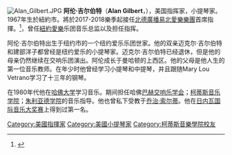 [[File:Alan_Gilbert.JPG|thumb]]
'''阿伦·吉尔伯特'''（'''Alan Gilbert'''，{{bd|1967年|2月23日||}}），美国指挥家，小提琴家。1967年生於紐約市。將於2017-2018樂季起接任[[北德廣播易北愛樂樂團|北德廣播易北愛樂樂團]]首席指揮。<ref>{{Cite web |url=http://www.ndr.de/orchester_chor/elbphilharmonieorchester/Pressekonferenz-im-Livestream-der-neue-Chefdirigent-des-NDR-Elbphilharmonie-Orchesters-wird-vorgestellt,chefdirigent112.html |title=存档副本 |accessdate=2017-07-03 |archive-date=2017-11-14 |archive-url=https://archive.today/20171114100533/http://www.ndr.de/orchester_chor/elbphilharmonieorchester/Pressekonferenz-im-Livestream-der-neue-Chefdirigent-des-NDR-Elbphilharmonie-Orchesters-wird-vorgestellt,chefdirigent112.html |dead-url=no }}</ref>，曾任[[紐約愛樂|紐約愛樂]]乐团音乐总监以及担任指挥。

阿伦·吉尔伯特出生于纽约市的一个纽约爱乐乐团世家。他的双亲迈克尔·吉尔伯特和建部洋子都曾经是纽约爱乐的小提琴家。迈克尔·吉尔伯特已经退休，但是他的母亲仍然继续在交响乐团演出。阿伦成长于曼哈顿的上西区。他的父母是他人生的第一位音乐教师。在年少时他曾经学习小提琴和中提琴，并且跟随Mary Lou Vetrano学习了十三年的钢琴。

在1980年代他在[[哈佛大学|哈佛大学]]学习音乐。期间担任哈佛[[巴赫交响乐学会|巴赫交响乐学会]]；[[柯蒂斯音乐学院|柯蒂斯音乐学院]]；[[朱利亚德学院|朱利亚德学院]]的音乐指导。他也曾私下受教于[[乔治·索尔蒂|乔治·索尔蒂]]。他在[[日内瓦|日内瓦]][[国际音乐大奖赛|国际音乐大奖赛]]上得到过第一名。
 

{{Authority control}}
{{音樂家小作品}}
{{DEFAULTSORT:Gilbert, Alan}}
[[Category:美國指揮家|Category:美國指揮家]]
[[Category:美國小提琴家|Category:美國小提琴家]]
[[Category:柯蒂斯音樂學院校友|Category:柯蒂斯音樂學院校友]]